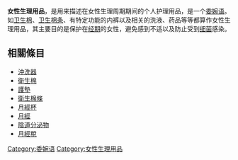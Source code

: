 {{unreferenced|time=2015-04-04T06:39:28+00:00}}
'''女性生理用品'''，是用来描述在女性生理周期期间的个人护理用品，是一个[[委婉语|委婉语]]。如[[卫生棉|卫生棉]]、[[卫生棉条|卫生棉条]]、有特定功能的内裤以及相关的洗液、药品等等都算作女性生理用品，其主要目的是保护在[[经期|经期]]的女性，避免感到不适以及防止受到[[细菌|细菌]]感染。

==相關條目==
* [[沖洗器|沖洗器]]
* [[衛生棉|衛生棉]]
* [[護墊|護墊]]
* [[衛生棉條|衛生棉條]]
* [[月經杯|月經杯]]
* [[月經|月經]]
* [[陰道分泌物|陰道分泌物]]
* [[月經稅|月經稅]]
[[Category:委婉语|Category:委婉语]]
[[Category:女性生理用品|Category:女性生理用品]]